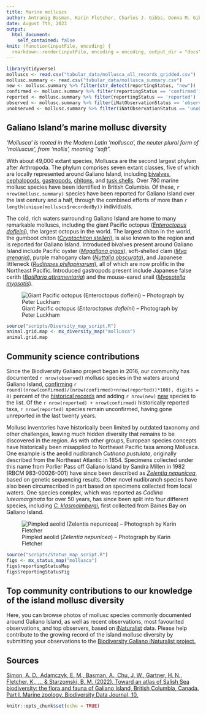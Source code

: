 ```yaml
---
title: Marine molluscs
author: Antranig Basman, Karin Fletcher, Charles J. Gibbs, Donna M. Gibbs, Rick M. Harbo, Andy Lamb, Andrew Simon
date: August 7th, 2023
output: 
  html_document:
    self_contained: false
knit: (function(inputFile, encoding) {
  rmarkdown::render(inputFile, encoding = encoding, output_dir = "docs", output_options = list(copy_resources = TRUE)) })
---
```


```r
library(tidyverse)
molluscs <- read.csv("tabular_data/mollusca_all_records_gridded.csv")
mollusc.summary <- read.csv("tabular_data/mollusca_summary.csv")
new <- mollusc.summary %>% filter(str_detect(reportingStatus, "new")) 
confirmed <- mollusc.summary %>% filter(reportingStatus == 'confirmed') 
reported <- mollusc.summary %>% filter(reportingStatus == 'reported') 
observed <- mollusc.summary %>% filter(iNatObservationStatus == 'observed') 
unobserved <- mollusc.summary %>% filter(iNatObservationStatus == 'unobserved') 
```

## Galiano Island's marine mollusc diversity

*'Mollusca' is rooted in the Modern Latin 'mollusca', the neuter plural form of 'molluscus', from 'mollis', meaning “soft”.*

With about 49,000 extant species, Mollusca are the second largest phylum after Arthropoda. The phylum comprises seven extant classes, five of which are locally represented around Galiano Island, including [bivalves](#taxon:Bivalvia), [cephalopods](#taxon:Cephalopoda), [gastropods](#taxon:Gastropoda), [chitons](#taxon:Chitonida), and [tusk shells](#taxon:Scaphopoda). Over 780 marine mollusc species have been identified in British Columbia. Of these, `r nrow(mollusc.summary)` species have been reported for Galiano Island over the last century and a half, through the combined efforts of more than `r length(unique(molluscs$recordedBy))` individuals.

The cold, rich waters surrounding Galiano Island are home to many remarkable molluscs, including the giant Pacific octopus ([*Enteroctopus dofleini*](#taxon:Enteroctopus dofleini)), the largest octopus in the world. The largest chiton in the world, the gumboot chiton ([*Cryptochiton stelleri*](#taxon:Cryptochiton stelleri)), is also known to the region and is reported for Galiano Island. Introduced bivalves present around Galiano Island include Pacific oyster ([*Magallana gigas*](taxon:Magallana gigas)), soft-shelled clam ([*Mya arenaria*](#taxon:Mya arenaria)), purple mahogany clam ([*Nuttalia obscurata*](#taxon:Nuttalia obscurata)), and Japanese littleneck ([*Ruditapes philippinarum*](#taxon:Ruditapes philippinarum)), all of which are now prolific in the Northeast Pacific. Introduced gastropods present include Japanese false cerith ([*Batillaria attramentaria*](#taxon:Batillaria attramentaria)) and the mouse-eared snail ([*Myosotella myosotis*](#taxon:Myosotella myosotis)).

![Giant Pacific octopus (*Enteroctopus dofleini*) – Photograph by Peter Luckham](media/Enteroctopus_dofleini_Peter_Luckham.jpeg)

```r
source("scripts/Diversity_map_script.R")
animal.grid.map <- mx_diversity_map("mollusca")
animal.grid.map
```

## Community science contributions

Since the Biodiversity Galiano project began in 2016, our community has documented `r nrow(observed)` mollusc species in the waters around Galiano Island, [confirming](#region:confirmed) `r round((nrow(confirmed)/(nrow(confirmed)+nrow(reported))*100), digits = 0)` percent of the [historical records](#region:historical) and adding `r nrow(new)` [new](#region:new) species to the list. Of the `r nrow(reported) + nrow(confirmed)` historically reported taxa, `r nrow(reported)` species remain unconfirmed, having gone unreported in the last twenty years.

Mollusc inventories have historically been limited by outdated taxonomy and other challenges, leaving much hidden diversity that remains to be discovered in the region. As with other groups, European species concepts have historically been misapplied to Northeast Pacific taxa among Mollusca. One example is the aeolid nudibranch *Cuthona pustulata*, originally described from the Northeast Atlantic in 1854. Specimens collected under this name from Porlier Pass off Galiano Island by Sandra Millen in 1982 (RBCM 983-00026-001) have since been described as [*Zelentia nepunicea*](#taxon:Zelentia nepunicea), based on genetic sequencing results. Other novel nudibranch species have also been circumscribed in part based on specimens collected from local waters. One species complex, which was reported as *Cadlina luteomarginata* for over 50 years, has since been split into four different species, including [*C. klasmalmbergi*](#taxon:Cadlina klasmalmbergi), first collected from Baines Bay on Galiano Island.

![Pimpled aeolid (*Zelentia nepunicea*) – Photograph by Karin Fletcher](media/Zelentia_nepunicea_Karin_Fletcher.jpeg)

```r
source("scripts/Status_map_script.R")
figs <- mx_status_map("mollusca")
figs$reportingStatusMap
figs$reportingStatusFig
```

## Top community contributions to our knowledge of the island mollusc diversity

Here, you can browse photos of mollusc species commonly documented around Galiano Island, as well as recent observations, most favourited observations, and top observers, based on [iNaturalist](http://inaturalist.org/) data. Please help contribute to the growing record of the island mollusc diversity by submitting your observations to the [Biodiversity Galiano iNaturalist project.](http://inaturalist.org/projects/biodiversity-galiano-island) 

<span class="mxcw-nonLeafletPane mxcw-paneName-TopContributions html-widget leaflet"></span>

## Sources

[Simon, A. D., Adamczyk, E. M., Basman, A., Chu, J. W., Gartner, H. N., Fletcher, K., ... & Starzomski, B. M. (2022). Toward an atlas of Salish Sea biodiversity: the flora and fauna of Galiano Island, British Columbia, Canada. Part I. Marine zoology. Biodiversity Data Journal, 10.](https://bdj.pensoft.net/article/76050/)

```r
knitr::opts_chunk$set(echo = TRUE)
```
